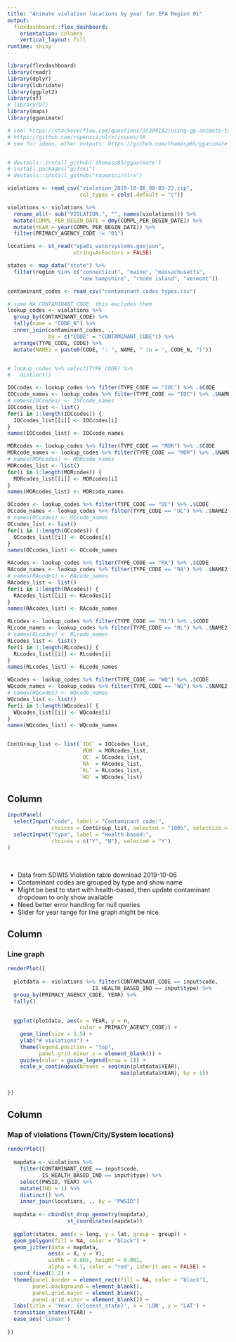 ```yaml
---
title: "Animate violation locations by year for EPA Region 01"
output: 
  flexdashboard::flex_dashboard:
    orientation: columns
    vertical_layout: fill
runtime: shiny
---
```



```r

library(flexdashboard)
library(readr)
library(dplyr)
library(lubridate)
library(ggplot2)
library(sf)
# library(DT)
library(maps)
library(gganimate)

```


```r

# see: https://stackoverflow.com/questions/35399182/using-gg-animate-to-create-a-gif
# https://github.com/ropensci/nlrx/issues/16
# see for ideas, other outputs: https://github.com/thomasp85/gganimate


# devtools::install_github('thomasp85/gganimate')
# install.packages("gifski")
# devtools::install_github("ropensci/nlrx")

```



```r

violations <- read_csv("violation_2019-10-06_08-03-23.zip", 
                       col_types = cols(.default = "c"))

violations <- violations %>% 
  rename_all(~ sub("VIOLATION.", "", names(violations))) %>% 
  mutate(COMPL_PER_BEGIN_DATE = dmy(COMPL_PER_BEGIN_DATE)) %>% 
  mutate(YEAR = year(COMPL_PER_BEGIN_DATE)) %>% 
  filter(PRIMACY_AGENCY_CODE != "01")

locations <- st_read("epa01_watersystems.geojson", 
                     stringsAsFactors = FALSE)

states <- map_data("state") %>% 
  filter(region %in% c("connecticut", "maine", "massachusetts", 
                       "new hampshire", "rhode island", "vermont"))

contaminant_codes <- read_csv("contaminant_codes_types.csv")

# some NA CONTAMINANT_CODE, this excludes them
lookup_codes <- violations %>% 
  group_by(CONTAMINANT_CODE) %>% 
  tally(name = "CODE_N") %>% 
  inner_join(contaminant_codes, ., 
             by = c("CODE" = "CONTAMINANT_CODE")) %>% 
  arrange(TYPE_CODE, CODE) %>% 
  mutate(NAME2 = paste0(CODE, ": ", NAME, " (n = ", CODE_N, ")"))


# lookup_codes %>% select(TYPE_CODE) %>% 
#   distinct()

IOCcodes <- lookup_codes %>% filter(TYPE_CODE == "IOC") %>% .$CODE
IOCcode_names <- lookup_codes %>% filter(TYPE_CODE == "IOC") %>% .$NAME2
# names(IOCcodes) <- IOCcode_names
IOCcodes_list <- list()
for(i in 1:length(IOCcodes)) {
  IOCcodes_list[[i]] <- IOCcodes[i]
}
names(IOCcodes_list) <- IOCcode_names

MORcodes <- lookup_codes %>% filter(TYPE_CODE == "MOR") %>% .$CODE
MORcode_names <- lookup_codes %>% filter(TYPE_CODE == "MOR") %>% .$NAME2
# names(MORcodes) <- MORcode_names
MORcodes_list <- list()
for(i in 1:length(MORcodes)) {
  MORcodes_list[[i]] <- MORcodes[i]
}
names(MORcodes_list) <- MORcode_names

OCcodes <- lookup_codes %>% filter(TYPE_CODE == "OC") %>% .$CODE
OCcode_names <- lookup_codes %>% filter(TYPE_CODE == "OC") %>% .$NAME2
# names(OCcodes) <- OCcode_names
OCcodes_list <- list()
for(i in 1:length(OCcodes)) {
  OCcodes_list[[i]] <- OCcodes[i]
}
names(OCcodes_list) <- OCcode_names

RAcodes <- lookup_codes %>% filter(TYPE_CODE == "RA") %>% .$CODE
RAcode_names <- lookup_codes %>% filter(TYPE_CODE == "RA") %>% .$NAME2
# names(RAcodes) <- RAcode_names
RAcodes_list <- list()
for(i in 1:length(RAcodes)) {
  RAcodes_list[[i]] <- RAcodes[i]
}
names(RAcodes_list) <- RAcode_names

RLcodes <- lookup_codes %>% filter(TYPE_CODE == "RL") %>% .$CODE
RLcode_names <- lookup_codes %>% filter(TYPE_CODE == "RL") %>% .$NAME2
# names(RLcodes) <- RLcode_names
RLcodes_list <- list()
for(i in 1:length(RLcodes)) {
  RLcodes_list[[i]] <- RLcodes[i]
}
names(RLcodes_list) <- RLcode_names

WQcodes <- lookup_codes %>% filter(TYPE_CODE == "WQ") %>% .$CODE
WQcode_names <- lookup_codes %>% filter(TYPE_CODE == "WQ") %>% .$NAME2
# names(WQcodes) <- WQcode_names
WQcodes_list <- list()
for(i in 1:length(WQcodes)) {
  WQcodes_list[[i]] <- WQcodes[i]
}
names(WQcodes_list) <- WQcode_names


ContGroup_list <- list(`IOC` = IOCcodes_list, 
                       `MOR` = MORcodes_list,
                       `OC` = OCcodes_list,
                       `RA` = RAcodes_list,
                       `RL` = RLcodes_list,
                       `WQ` = WQcodes_list)

```



Column {.sidebar}
-----------------------------------------------------------------------


```r
inputPanel(
  selectInput("code", label = "Contaminant code:",
              choices = ContGroup_list, selected = "1005", selectize = FALSE),
  selectInput("type", label = "Health-based:",
              choices = c("Y", "N"), selected = "Y")
)
```

</br>

+ Data from SDWIS Violation table download 2019-10-06
+ Contaminant codes are grouped by type and show name
+ Might be best to start with health-based, then update contaminant dropdown to only show available
+ Need better error handling for null queries
+ Slider for year range for line graph might be nice

Column {data-width=650}
-----------------------------------------------------------------------

### Line graph

```r

renderPlot({
  
  plotdata <- violations %>% filter(CONTAMINANT_CODE == input$code, 
                           IS_HEALTH_BASED_IND == input$type) %>% 
  group_by(PRIMACY_AGENCY_CODE, YEAR) %>% 
  tally()
  
  
  ggplot(plotdata, aes(x = YEAR, y = n, 
                       color = PRIMACY_AGENCY_CODE)) + 
    geom_line(size = 1.5) + 
    ylab("# violations") +
    theme(legend.position = "top",
          panel.grid.minor.x = element_blank()) +
    guides(color = guide_legend(nrow = 1)) + 
    scale_x_continuous(breaks = seq(min(plotdata$YEAR), 
                                    max(plotdata$YEAR), by = 1))
  
 
})

```


Column {data-width=650}
-----------------------------------------------------------------------

### Map of violations (Town/City/System locations)


```r

renderPlot({
  
  mapdata <- violations %>% 
    filter(CONTAMINANT_CODE == input$code, 
           IS_HEALTH_BASED_IND == input$type) %>% 
    select(PWSID, YEAR) %>% 
    mutate(IND = 1) %>% 
    distinct() %>% 
    inner_join(locations, ., by = "PWSID")
  
  mapdata <- cbind(st_drop_geometry(mapdata), 
                   st_coordinates(mapdata))
  
  ggplot(states, aes(x = long, y = lat, group = group)) + 
  geom_polygon(fill = NA, color = "black") + 
  geom_jitter(data = mapdata, 
             aes(x = X, y = Y),
             width = 0.001, height = 0.001,
             alpha = 0.7, color = "red", inherit.aes = FALSE) + 
  coord_fixed(1.2) +
  theme(panel.border = element_rect(fill = NA, color = "black"),
        panel.background = element_blank(), 
        panel.grid.major = element_blank(), 
        panel.grid.minor = element_blank()) +
  labs(title = 'Year: {closest_state}', x = 'LON', y = 'LAT') +
  transition_states(YEAR) +
  ease_aes('linear')
  
})


```

